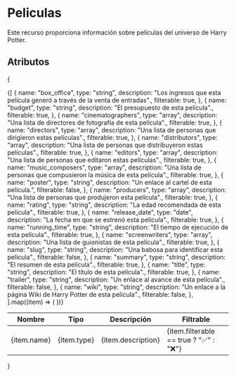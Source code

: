 # Peliculas
Este recurso proporciona información sobre películas del universo de Harry Potter.

## Atributos
{
<table>
  <thead>
    <tr>
      <th>Nombre</th>
      <th>Tipo</th>
      <th>Descripción</th>
      <th>Filtrable</th>
    </tr>
  </thead>
  <tbody>
    {[
      {
        name: "box_office",
        type: "string",
        description: "Los ingresos que esta película generó a través de la venta de entradas".,
        filterable: true,
      },
      {
        name: "budget",
        type: "string",
        description: "El presupuesto de esta película".,
        filterable: true,
      },
      {
        name: "cinematographers",
        type: "array",
        description: "Una lista de directores de fotografía de esta película".,
        filterable: true,
      },
      {
        name: "directors",
        type: "array",
        description: "Una lista de personas que dirigieron estas películas".,
        filterable: true,
      },
      {
        name: "distributors",
        type: "array",
        description: "Una lista de personas que distribuyeron estas películas".,
        filterable: true,
      },
      {
        name: "editors",
        type: "array",
        description: "Una lista de personas que editaron estas películas".,
        filterable: true,
      },
      {
        name: "music_composers",
        type: "array",
        description: "Una lista de personas que compusieron la música de esta película".,
        filterable: true,
      },
      {
        name: "poster",
        type: "string",
        description: "Un enlace al cartel de esta película.",
        filterable: false,
      },
      {
        name: "producers",
        type: "array",
        description: "Una lista de personas que produjeron esta película".,
        filterable: true,
      },
      {
        name: "rating",
        type: "string",
        description: "La edad recomendada de esta película".,
        filterable: true,
      },
      {
        name: "release_date",
        type: "date",
        description: "La fecha en que se estrenó esta película".,
        filterable: true,
      },
      {
        name: "running_time",
        type: "string",
        description: "El tiempo de ejecución de esta película".,
        filterable: true,
      },
      {
        name: "screenwriters",
        type: "array",
        description: "Una lista de guionistas de esta película".,
        filterable: true,
      },
      {
        name: "slug",
        type: "string",
        description: "Una babosa para identificar esta película".,
        filterable: false,
      },
      {
        name: "summary",
        type: "string",
        description: "El resumen de esta película".,
        filterable: true,
      },
      {
        name: "title",
        type: "string",
        description: "El título de esta película".,
        filterable: true,
      },
      {
        name: "trailer",
        type: "string",
        description: "Un enlace al avance de esta película".,
        filterable: false,
      },
      {
        name: "wiki",
        type: "string",
        description: "Un enlace a la página Wiki de Harry Potter de esta película".,
        filterable: false,
      },
    ].map((item) => (
      <tr key={item.name}>
        <td>{item.name}</td>
        <td>{item.type}</td>
        <td>{item.description}</td>
        <td>{item.filterable == true ? "✅" : "❌"}</td>
      </tr>
    ))}
  </tbody>
</table>
}
